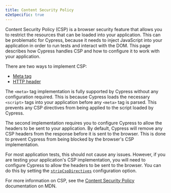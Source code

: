 ```yaml
---
title: Content Security Policy
e2eSpecific: true
---
```


Content Security Policy (CSP) is a browser security feature that allows you to
restrict the resources that can be loaded into your application. This can be
problematic for Cypress, because it needs to inject JavaScript into your
application in order to run tests and interact with the DOM. This page describes
how Cypress handles CSP and how to configure it to work with your application.

There are two ways to implement CSP:

- [Meta tag](https://developer.mozilla.org/en-US/docs/Web/HTML/Element/meta#http-equiv)
- [HTTP header](https://developer.mozilla.org/en-US/docs/Web/HTTP/Headers/Content-Security-Policy)

The `<meta>` tag implementation is fully supported by Cypress without any
configuration required. This is because Cypress loads the necessary `<script>`
tags into your application before any `<meta>` tag is parsed. This prevents any
CSP directives from being applied to the script loaded by Cypress.

The second implementation requires you to configure Cypress to allow the headers
to be sent to your application. By default, Cypress will remove any CSP headers
from the response before it is sent to the browser. This is done to prevent
Cypress from being blocked by the browser's CSP implementation.

For most application tests, this should not cause any issues. However, if you
are testing your application's CSP implementation, you will need to configure
Cypress to allow the headers to be sent to the browser. You can do this by
setting the
[`stripCspDirectives`](/guides/references/configuration#stripCspDirectives)
configuration option.

For more information on CSP, see the
[Content Security Policy](https://developer.mozilla.org/en-US/docs/Web/HTTP/CSP)
documentation on MDN.
